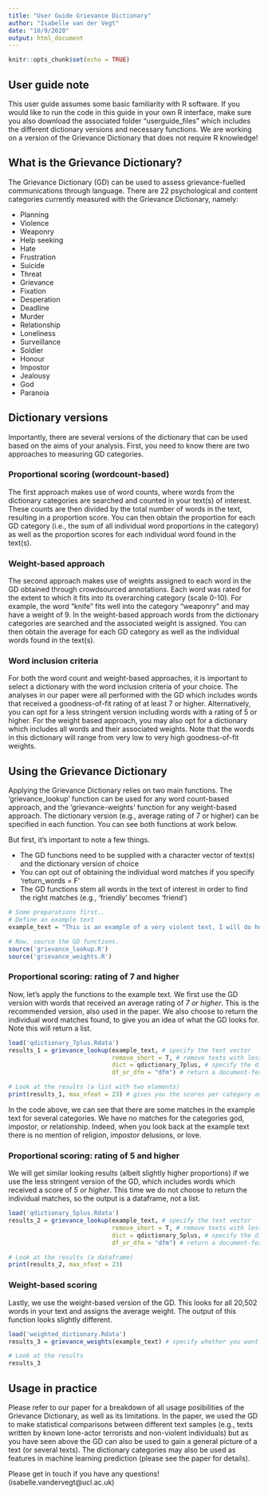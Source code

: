 ```yaml
---
title: "User Guide Grievance Dictionary"
author: "Isabelle van der Vegt"
date: "10/9/2020"
output: html_document
---
```


```r
knitr::opts_chunk$set(echo = TRUE)
```
## User guide note
This user guide assumes some basic familiarity with R software. If you would like to run the code in this guide in your own R interface, make sure you also download the associated folder "userguide_files" which includes the different dictionary versions and necessary functions. We are working on a version of the Grievance Dictionary that does not require R knowledge!

## What is the Grievance Dictionary?

The Grievance Dictionary (GD) can be used to assess grievance-fuelled communications through language. There are 22 psychological and content categories currently measured with the Grievance Dictionary, namely:

* Planning
* Violence
* Weaponry
* Help seeking
* Hate
* Frustration
* Suicide
* Threat 
* Grievance
* Fixation
* Desperation
* Deadline
* Murder
* Relationship 
* Loneliness
* Surveillance
* Soldier
* Honour
* Impostor
* Jealousy
* God
* Paranoia


## Dictionary versions

Importantly, there are several versions of the dictionary that can be used based on the aims of your analysis. First, you need to know there are two approaches to measuring GD categories. 

### Proportional scoring (wordcount-based)
The first approach makes use of word counts, where words from the dictionary categories are searched and counted in your text(s) of interest. These counts are then divided by the total number of words in the text, resulting in a proportion score. You can then obtain the proportion for each GD category (i.e., the sum of all individual word proportions in the category) as well as the proportion scores for each individual word found in the text(s). 

### Weight-based approach
The second approach makes use of weights assigned to each word in the GD obtained through crowdsourced annotations. Each word was rated for the extent to which it fits into its overarching category (scale 0-10). For example, the word "knife" fits well into the category "weaponry" and may have a weight of 9. In the weight-based approach words from the dictionary categories are searched and the associated weight is assigned. You can then obtain the average for each GD category as well as the individual words found in the text(s).

### Word inclusion criteria
For both the word count and weight-based approaches, it is important to select a dictionary with the word inclusion criteria of your choice. The analyses in our paper were all performed with the GD which includes words that received a goodness-of-fit rating of at least 7 or higher. Alternatively, you can opt for a less stringent version including words with a rating of 5 or higher. For the weight based approach, you may also opt for a dictionary which includes all words and their associated weights. Note that the words in this dictionary will range from very low to very high goodness-of-fit weights. 

## Using the Grievance Dictionary
Applying the Grievance Dictionary relies on two main functions. The 'grievance_lookup' function can be used for any word count-based approach, and the 'grievance-weights' function for any weight-based approach. The dictionary version (e.g., average rating of 7 or higher) can be specified in each function. You can see both functions at work below.

But first, it's important to note a few things.

* The GD functions need to be supplied with a character vector of text(s) and the dictionary version of choice
* You can opt out of obtaining the individual word matches if you specify 'return_words = F'
* The GD functions stem all words in the text of interest in order to find the right matches (e.g., 'friendly' becomes 'friend')

```r
# Some preparations first..
# Define an example text
example_text = "This is an example of a very violent text, I will do horrible, deadly, bloody things. I will use my AK-47, and several knives and machetes for stabbing. I am very frustrated by this, but this is my final warning. I am obsessed with achieving this, so beware of my attack."

# Now, source the GD functions.
source('grievance_lookup.R')
source('grievance_weights.R')
```

### Proportional scoring: rating of 7 and higher
Now, let's apply the functions to the example text. We first use the GD version with words that received an average rating of _7 or higher_. This is the recommended version, also used in the paper. We also choose to return the individual word matches found, to give you an idea of what the GD looks for. Note this will return a list.

```r
load('qdictionary_7plus.Rdata')
results_1 = grievance_lookup(example_text, # specify the text vector
                             remove_short = T, # remove texts with less than 50 words 
                             dict = qdictionary_7plus, # specify the dictionary version
                             df_or_dfm = "dfm") # return a document-feature-matrix

# Look at the results (a list with two elements)
print(results_1, max_nfeat = 23) # gives you the scores per category and the % of words not matched
```
In the code above, we can see that there are some matches in the example text for several categories. We have no matches for the categories god, impostor, or relationship. Indeed, when you look back at the example text there is no mention of religion, impostor delusions, or love.

### Proportional scoring: rating of 5 and higher
We will get similar looking results (albeit slightly higher proportions) if we use the less stringent version of the GD, which includes words which received a score of _5 or higher_. This time we do not choose to return the individual matches, so the output is a dataframe, not a list. 

```r
load('qdictionary_5plus.Rdata')
results_2 = grievance_lookup(example_text, # specify the text vector
                             remove_short = T, # remove texts with less than 50 words 
                             dict = qdictionary_5plus, # specify the dictionary version
                             df_or_dfm = "dfm") # return a document-feature-matrix

# Look at the results (a dataframe)
print(results_2, max_nfeat = 23)
```

### Weight-based scoring
Lastly, we use the weight-based version of the GD. This looks for all 20,502 words in your text and assigns the average weight. The output of this function looks slightly different.
```r
load('weighted_dictionary.Rdata')
results_3 = grievance_weights(example_text) # specify whether you want individual matches returned

# Look at the results
results_3

```

## Usage in practice
Please refer to our paper for a breakdown of all usage posibilities of the Grievance Dictionary, as well as its limitations. In the paper, we used the GD to make statistical comparisons between different text samples (e.g., texts written by known lone-actor terrorists and non-violent individuals) but as you have seen above the GD can also be used to gain a general picture of a text (or several texts). The dictionary categories may also be used as features in machine learning prediction (please see the paper for details).

Please get in touch if you have any questions! (isabelle.vandervegt@ucl.ac.uk)